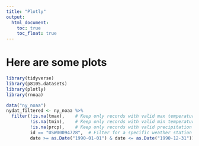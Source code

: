 ```yaml
---
title: "Plotly"
output: 
  html_document:
    toc: true
    toc_float: true
---
```


# Here are some plots

```r
library(tidyverse)
library(p8105.datasets)
library(plotly)
library(rnoaa)

```

```r
data("ny_noaa")
nydat_filtered <- ny_noaa %>%
  filter(!is.na(tmax),    # Keep only records with valid max temperature
         !is.na(tmin),    # Keep only records with valid min temperature
         !is.na(prcp),    # Keep only records with valid precipitation
         id == "USW00094728",  # Filter for a specific weather station
         date >= as.Date("1990-01-01") & date <= as.Date("1990-12-31"))  # Filter for a specific time period
```
